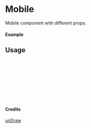 
<Meta of={Mobile} title="unDraw/Mobile" />

# Mobile

Mobile component with different props.

#### Example

<Canvas of={Mobile.Primary} />

## Usage

```ts
import { Mobile } from "yadl-ui";

const Example = () => {
  return (
      <Mobile />
  );
};

export default Example;
```

#### Credits
[unDraw](https://undraw.co/illustrations)
